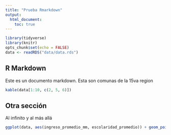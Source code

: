 ```yaml
---
title: "Prueba Rmarkdown"
output:
  html_document:
    toc: true
---
```


```r
library(tidyverse)
library(knitr)
opts_chunk$set(echo = FALSE)
data <- readRDS("data/data.rds")
```

## R Markdown

Este es un documento markdown. Esta son comunas de la 15va region

```r
kable(data[1:10, c(2, 5, 6)])
```

## Otra sección

Al infinito y al más allá

```r
ggplot(data, aes(ingreso_promedio_mm, escolaridad_promedio)) + geom_point()
```

